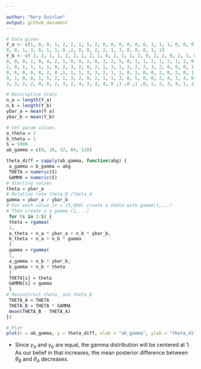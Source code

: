 ---

author: "Rory Quinlan"
output: github_document
---


```{r,echo=F}
# Data given
Y_a <- c(1, 0, 0, 1, 2, 2, 1, 5, 2, 0, 0, 0, 0, 0, 0, 1, 1, 1, 0, 0, 0, 1, 1, 2, 1, 3, 2, 0, 0, 3, 0, 0, 0, 2, 1, 0, 2, 1,
0, 0, 1, 3, 0, 1, 1, 0 ,2, 0, 0, 2, 2, 1, 3, 0, 0, 0, 1, 1)
Y_b <- c( 2, 2, 1, 1, 2, 2, 1, 2, 1, 0, 2, 1, 1, 2, 0, 2, 2, 0, 2, 1, 0, 0, 3, 6, 1, 6, 4, 0, 3, 2, 0, 1, 0, 0, 0, 3, 0, 0, 
0, 0, 0, 1, 0, 4, 2, 1, 0, 0, 1, 0, 3, 2, 5, 0, 1, 1, 2, 1, 2, 1, 2, 0, 0, 0, 2, 1, 0, 2, 0, 2, 4, 1, 1, 1,
2, 0, 1, 1, 1, 1, 0, 2, 3, 2, 0, 2, 1, 3, 1, 3, 2, 2, 3, 2, 0, 0, 0, 1, 0, 0, 0, 1, 2, 0, 3, 3, 0, 1, 2, 2, 2,
0, 6, 0, 0, 0, 2, 0 ,1, 1, 1, 3, 3, 2, 1, 1, 0, 1, 0, 0, 2, 0, 2, 0, 1, 0, 2, 0, 0, 2, 2, 4, 1, 2, 3, 2, 0, 0,
0, 1, 0, 0, 1, 5, 2, 1, 3, 2, 0, 2, 1, 1, 3, 0, 5, 0, 0, 2, 4, 3, 4, 0, 0, 0, 0, 0, 0, 2, 2, 0, 0, 2, 0, 0, 1, 1, 0, 2, 1, 
3, 3, 2, 2, 0, 0, 2, 3, 2, 4, 3, 3, 4, 0 ,3 ,0 ,1 ,0, 1, 2, 3, 4, 1, 2, 6, 2, 1, 2, 2)
```

```{r}
# Descriptive Stats
n_a = length(Y_a)
n_b = length(Y_b)
ybar_a = mean(Y_a)
ybar_b = mean(Y_b)

# Set param values
a_theta = 2
b_theta = 1
S = 5000
ab_gamma = c(8, 16, 32, 64, 128)
```

```{r}
theta_diff = sapply(ab_gamma, function(abg) {
 a_gamma = b_gamma = abg
 THETA = numeric(S)
 GAMMA = numeric(S)
# Starting values
theta = ybar_a
# Relative rate theta_B /theta_A
gamma = ybar_a / ybar_b 
# For each value in s (5,000) create a theta with gamma(1,...)
# Then create a a gamma (1,...)
 for (s in 1:S) {
 theta = rgamma(
 1,
 a_theta + n_a * ybar_a + n_b * ybar_b,
 b_theta + n_a + n_b * gamma
 )
 gamma = rgamma(
 1,
 a_gamma + n_b * ybar_b,
 b_gamma + n_b * theta
 )
 THETA[s] = theta
 GAMMA[s] = gamma
 }
# Reconstruct theta_ and theta_B
 THETA_A = THETA
 THETA_B = THETA * GAMMA
 mean(THETA_B - THETA_A)
})
```

```{r}
# Plot
plot(x = ab_gamma, y = theta_diff, xlab = "ab_gamma", ylab = "theta_diff", pch=19, lwd=2, col="darkgreen", type="b")

```

+ Since $\gamma_a$  and $\gamma_b$  are equal, the gamma distribution will be centered at 1. As our belief in that increases, the mean posterior
difference between $\theta_B$ and $\theta_A$ decreases.
